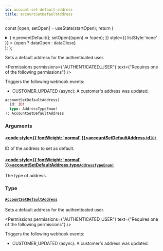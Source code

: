 ```yaml
---
id: account-set-default-address
title: accountSetDefaultAddress
---
```






const [open, setOpen] = useState(startOpen);
return (
<details {...(open ? { open: true } : {})} className="details" style={{ border:'none', boxShadow:'none', background:'var(--ifm-background-color)' }}>
<summary
onClick={(e) => {
e.preventDefault();
setOpen((open) => !open);
}}
style={{ listStyle:'none' }} >
{open ? dataOpen : dataClose}
</summary>
{open && children}
</details>
);
};

Sets a default address for the authenticated user.


<Permissions permissions={"AUTHENTICATED_USER"} text={"Requires one of the following permissions"} />


Triggers the following webhook events:

- CUSTOMER_UPDATED (async): A customer's address was updated.

```graphql
accountSetDefaultAddress(
  id: ID!
  type: AddressTypeEnum!
): AccountSetDefaultAddress
```

### Arguments

#### [<code style={{ fontWeight: 'normal' }}>accountSetDefaultAddress.<b>id</b></code>](#)<Bullet />[`ID!`](../../../api-reference/miscellaneous/scalars/id.mdx) <Badge class="badge badge--secondary" text="non-null"/> <Badge class="badge badge--secondary" text="scalar"/> <Badge class="badge badge--secondary" text="miscellaneous"/>

ID of the address to set as default.

#### [<code style={{ fontWeight: 'normal' }}>accountSetDefaultAddress.<b>type</b></code>](#)<Bullet />[`AddressTypeEnum!`](../../../api-reference/miscellaneous/enums/address-type-enum.mdx) <Badge class="badge badge--secondary" text="non-null"/> <Badge class="badge badge--secondary" text="enum"/> <Badge class="badge badge--secondary" text="miscellaneous"/>

The type of address.

### Type

#### [`AccountSetDefaultAddress`](../../../api-reference/users/objects/account-set-default-address.mdx) <Badge class="badge badge--secondary" text="object"/> <Badge class="badge badge--secondary" text="users"/>

Sets a default address for the authenticated user.


<Permissions permissions={"AUTHENTICATED_USER"} text={"Requires one of the following permissions"} />


Triggers the following webhook events:

- CUSTOMER_UPDATED (async): A customer's address was updated.

